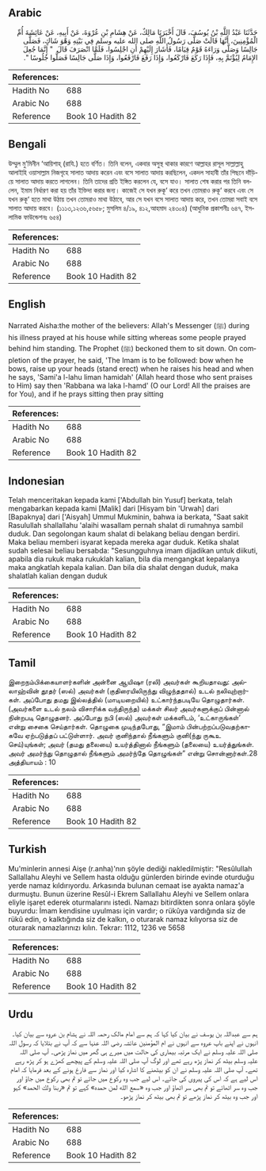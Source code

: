 ## Arabic


<div dir="rtl" lang="ar" style={{fontSize:'larger',backgroundColor:'#f8f9fa',padding:20}}>
حَدَّثَنَا عَبْدُ اللَّهِ بْنُ يُوسُفَ، قَالَ أَخْبَرَنَا مَالِكٌ، عَنْ هِشَامِ بْنِ عُرْوَةَ، عَنْ أَبِيهِ، عَنْ عَائِشَةَ أُمِّ الْمُؤْمِنِينَ، أَنَّهَا قَالَتْ صَلَّى رَسُولُ اللَّهِ صلى الله عليه وسلم فِي بَيْتِهِ وَهْوَ شَاكٍ، فَصَلَّى جَالِسًا وَصَلَّى وَرَاءَهُ قَوْمٌ قِيَامًا، فَأَشَارَ إِلَيْهِمْ أَنِ اجْلِسُوا، فَلَمَّا انْصَرَفَ قَالَ ‏ "‏ إِنَّمَا جُعِلَ الإِمَامُ لِيُؤْتَمَّ بِهِ، فَإِذَا رَكَعَ فَارْكَعُوا، وَإِذَا رَفَعَ فَارْفَعُوا، وَإِذَا صَلَّى جَالِسًا فَصَلُّوا جُلُوسًا ‏"‏‏.‏
</div>
<div style={{backgroundColor:'#f8f9fa',padding:20, marginBottom: 10}}><table> <thead> <tr> <th>References:</th> <th></th> </tr> </thead> <tbody><tr><td>Hadith No</td><td>688</td></tr><tr><td>Arabic No</td><td>688</td></tr><tr><td>Reference</td><td>Book 10 Hadith 82</td></tr></tbody></table></div>

## Bengali


<div dir="ltr" lang="bn" style={{fontSize:'larger',backgroundColor:'#f8f9fa',padding:20}}>
উম্মুল মু’মিনীন ‘আয়িশাহ্ (রাযি.) হতে বর্ণিত। তিনি বলেন, একবার অসুস্থ থাকার কারণে আল্লাহর রাসূল সাল্লাল্লাহু আলাইহি ওয়াসাল্লাম নিজগৃহে সালাত আদায় করেন এবং বসে সালাত আদায় করছিলেন, একদল সাহাবী তাঁর পিছনে দাঁড়িয়ে সালাত আদায় করতে লাগলেন। তিনি তাদের প্রতি ইঙ্গিত করলেন যে, বসে যাও। সালাত শেষ করার পর তিনি বললেন, ইমাম নির্ধারণ করা হয় তাঁর ইক্তিদা করার জন্য। কাজেই সে যখন রুকূ‘ করে তখন তোমরাও রুকূ‘ করবে এবং সে যখন রুকূ‘ হতে মাথা উঠায় তখন তোমরাও মাথা উঠাবে, আর সে যখন বসে সালাত আদায় করে, তখন তোমরা সবাই বসে সালাত আদায় করবে। (১১১৩,১২৩৬,৫৬৫৮; মুসলিম ৪/১৯, ৪১২,আহমাদ ২৪৩০৪) (আধুনিক প্রকাশনীঃ ৬৪৭, ইসলামিক ফাউন্ডেশনঃ ৬৫৪)
</div>
<div style={{backgroundColor:'#f8f9fa',padding:20, marginBottom: 10}}><table> <thead> <tr> <th>References:</th> <th></th> </tr> </thead> <tbody><tr><td>Hadith No</td><td>688</td></tr><tr><td>Arabic No</td><td>688</td></tr><tr><td>Reference</td><td>Book 10 Hadith 82</td></tr></tbody></table></div>

## English


<div dir="ltr" lang="en" style={{fontSize:'larger',backgroundColor:'#f8f9fa',padding:20}}>
Narrated Aisha:the mother of the believers: Allah's Messenger (ﷺ) during his illness prayed at his house while sitting whereas some people prayed behind him standing. The Prophet (ﷺ) beckoned them to sit down. On completion of the prayer, he said, 'The Imam is to be followed: bow when he bows, raise up your heads (stand erect) when he raises his head and when he says, 'Sami'a l-lahu liman hamidah' (Allah heard those who sent praises to Him) say then 'Rabbana wa laka l-hamd' (O our Lord! All the praises are for You), and if he prays sitting then pray sitting
</div>
<div style={{backgroundColor:'#f8f9fa',padding:20, marginBottom: 10}}><table> <thead> <tr> <th>References:</th> <th></th> </tr> </thead> <tbody><tr><td>Hadith No</td><td>688</td></tr><tr><td>Arabic No</td><td>688</td></tr><tr><td>Reference</td><td>Book 10 Hadith 82</td></tr></tbody></table></div>

## Indonesian


<div dir="ltr" lang="id" style={{fontSize:'larger',backgroundColor:'#f8f9fa',padding:20}}>
Telah menceritakan kepada kami ['Abdullah bin Yusuf] berkata, telah mengabarkan kepada kami [Malik] dari [Hisyam bin 'Urwah] dari [Bapaknya] dari ['Aisyah] Ummul Mukminin, bahwa ia berkata, "Saat sakit Rasulullah shallallahu 'alaihi wasallam pernah shalat di rumahnya sambil duduk. Dan segolongan kaum shalat di belakang beliau dengan berdiri. Maka beliau memberi isyarat kepada mereka agar duduk. Ketika shalat sudah selesai beliau bersabda: "Sesungguhnya imam dijadikan untuk diikuti, apabila dia rukuk maka rukuklah kalian, bila dia mengangkat kepalanya maka angkatlah kepala kalian. Dan bila dia shalat dengan duduk, maka shalatlah kalian dengan duduk
</div>
<div style={{backgroundColor:'#f8f9fa',padding:20, marginBottom: 10}}><table> <thead> <tr> <th>References:</th> <th></th> </tr> </thead> <tbody><tr><td>Hadith No</td><td>688</td></tr><tr><td>Arabic No</td><td>688</td></tr><tr><td>Reference</td><td>Book 10 Hadith 82</td></tr></tbody></table></div>

## Tamil


<div dir="ltr" lang="ta" style={{fontSize:'larger',backgroundColor:'#f8f9fa',padding:20}}>
இறைநம்பிக்கையாளர்களின் அன்னை ஆயிஷா (ரலி) அவர்கள் கூறியதாவது: அல்லாஹ்வின் தூதர் (ஸல்) அவர்கள் (குதிரையிலிருந்து விழுந்ததால்) உடல் நலிவுற்றார்கள். அப்போது தமது இல்லத்தில் (மாடியறையில்) உட்கார்ந்தபடியே தொழுதார்கள். (அவர்களை உடல் நலம் விசாரிக்க வந்திருந்த) மக்கள் சிலர் அவர்களுக்குப் பின்னால் நின்றபடி தொழுதனர். அப்போது நபி (ஸல்) அவர்கள் மக்களிடம், ‘உட்காருங்கள்’ என்று சைகை செய்தார்கள். தொழுகை முடிந்தபோது, “இமாம் பின்பற்றப்படுவதற்காகவே ஏற்படுத்தப் பட்டுள்ளார். அவர் குனிந்தால் நீங்களும் குனி(ந்து ருகூஉ செய்)யுங்கள்; அவர் (தமது தலையை) உயர்த்தினால் நீங்களும் (தலையை) உயர்த்துங்கள். அவர் அமர்ந்து தொழுதால் நீங்களும் அமர்ந்தே தொழுங்கள்” என்று சொன்னார்கள்.28 அத்தியாயம் : 10
</div>
<div style={{backgroundColor:'#f8f9fa',padding:20, marginBottom: 10}}><table> <thead> <tr> <th>References:</th> <th></th> </tr> </thead> <tbody><tr><td>Hadith No</td><td>688</td></tr><tr><td>Arabic No</td><td>688</td></tr><tr><td>Reference</td><td>Book 10 Hadith 82</td></tr></tbody></table></div>

## Turkish


<div dir="ltr" lang="tr" style={{fontSize:'larger',backgroundColor:'#f8f9fa',padding:20}}>
Mu'minlerin annesi Aişe (r.anha)'nın şöyle dediği nakledilmiştir: "Resûlullah Sallallahu Aleyhi ve Sellem hasta olduğu günlerden birinde evinde oturduğu yerde namaz kıldırıyordu. Arkasında bulunan cemaat ise ayakta namaz'a durmuştu. Bunun üzerine Resûl-i Ekrem Sallallahu Aleyhi ve Sellem onlara eliyle işaret ederek oturmalarını istedi. Namazı bitirdikten sonra onlara şöyle buyurdu: İmam kendisine uyulması için vardır; o rükûya vardığında siz de rükû edin, o kalktığında siz de kalkın, o oturarak namaz kılıyorsa siz de oturarak namazlarınızı kılın. Tekrar: 1112, 1236 ve 5658
</div>
<div style={{backgroundColor:'#f8f9fa',padding:20, marginBottom: 10}}><table> <thead> <tr> <th>References:</th> <th></th> </tr> </thead> <tbody><tr><td>Hadith No</td><td>688</td></tr><tr><td>Arabic No</td><td>688</td></tr><tr><td>Reference</td><td>Book 10 Hadith 82</td></tr></tbody></table></div>

## Urdu


<div dir="rtl" lang="ur" style={{fontSize:'larger',backgroundColor:'#f8f9fa',padding:20}}>
ہم سے عبداللہ بن یوسف نے بیان کیا کہا کہ ہم سے امام مالک رحمہ اللہ نے ہشام بن عروہ سے بیان کیا۔ انہوں نے اپنے باپ عروہ سے انہوں نے ام المؤمنین عائشہ رضی اللہ عنہا سے کہ آپ نے بتلایا کہ رسول اللہ صلی اللہ علیہ وسلم نے ایک مرتبہ بیماری کی حالت میں میرے ہی گھر میں نماز پڑھی۔ آپ صلی اللہ علیہ وسلم بیٹھ کر نماز پڑھ رہے تھے اور لوگ آپ صلی اللہ علیہ وسلم کے پیچھے کھڑے ہو کر پڑھ رہے تھے۔ آپ صلی اللہ علیہ وسلم نے ان کو بیٹھنے کا اشارہ کیا اور نماز سے فارغ ہونے کے بعد فرمایا کہ امام اس لیے ہے کہ اس کی پیروی کی جائے۔ اس لیے جب وہ رکوع میں جائے تو تم بھی رکوع میں جاؤ اور جب وہ سر اٹھائے تو تم بھی سر اٹھاؤ اور جب وہ «سمع الله لمن حمده‏» کہے تو تم «ربنا ولك الحمد‏» کہو اور جب وہ بیٹھ کر نماز پڑھے تو تم بھی بیٹھ کر نماز پڑھو۔
</div>
<div style={{backgroundColor:'#f8f9fa',padding:20, marginBottom: 10}}><table> <thead> <tr> <th>References:</th> <th></th> </tr> </thead> <tbody><tr><td>Hadith No</td><td>688</td></tr><tr><td>Arabic No</td><td>688</td></tr><tr><td>Reference</td><td>Book 10 Hadith 82</td></tr></tbody></table></div>